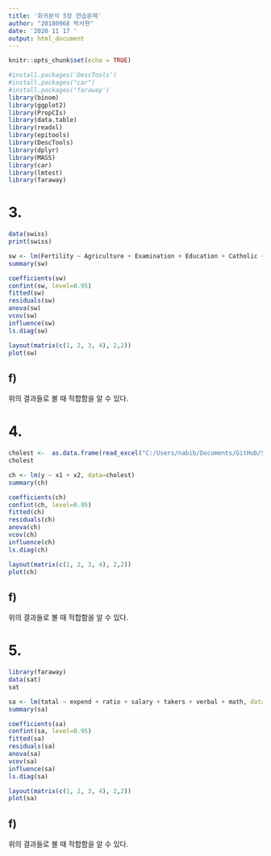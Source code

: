 ```yaml
---
title: '회귀분석 5장 연습문제'
author: "20180968 박서현"
date: '2020 11 17 '
output: html_document
---
```


```r
knitr::opts_chunk$set(echo = TRUE)
```

```r
#install.packages('DescTools')
#install.packages("car")
#install.packages('faraway')
library(binom)
library(ggplot2)
library(PropCIs)
library(data.table)
library(readxl)
library(epitools)
library(DescTools)
library(dplyr)
library(MASS)
library(car)
library(lmtest)
library(faraway)
```


# 3.

```r
data(swiss)
print(swiss)
```


```r
sw <- lm(Fertility ~ Agriculture + Examination + Education + Catholic + Infant.Mortality, data=swiss)
summary(sw)
```

```r
coefficients(sw)
confint(sw, level=0.95)
fitted(sw)
residuals(sw)
anova(sw)
vcov(sw)
influence(sw)
ls.diag(sw)

```

```r
layout(matrix(c(1, 2, 3, 4), 2,2))
plot(sw)
```

## f)

위의 결과들로 볼 때 적합함을 알 수 있다.



# 4.

```r
cholest <-  as.data.frame(read_excel("C:/Users/nabib/Documents/GitHub/Statics/1025/table4.4_cholesterol.xlsx"))
cholest
```


```r
ch <- lm(y ~ x1 + x2, data=cholest)
summary(ch)
```

```r
coefficients(ch)
confint(ch, level=0.95)
fitted(ch)
residuals(ch)
anova(ch)
vcov(ch)
influence(ch)
ls.diag(ch)

```

```r
layout(matrix(c(1, 2, 3, 4), 2,2))
plot(ch)
```

## f)

위의 결과들로 볼 때 적합함을 알 수 있다.

# 5.

```r
library(faraway)
data(sat)
sat
```


```r
sa <- lm(total ~ expend + ratio + salary + takers + verbal + math, data = sat)
summary(sa)
```

```r
coefficients(sa)
confint(sa, level=0.95)
fitted(sa)
residuals(sa)
anova(sa)
vcov(sa)
influence(sa)
ls.diag(sa)

```

```r
layout(matrix(c(1, 2, 3, 4), 2,2))
plot(sa)
```

## f)

위의 결과들로 볼 때 적합함을 알 수 있다.